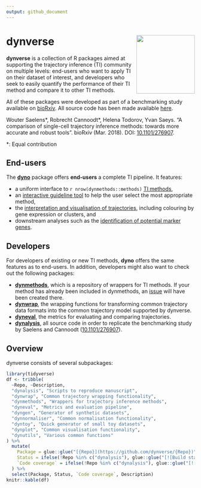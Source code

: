 ```yaml
---
output: github_document
---
```


<!-- README.md is generated from README.Rmd. Please edit that file -->

# dynverse <img src="docs/logo.png" align="right" width="156" height="156" />

**dynverse** is a collection of R packages aimed at supporting the trajectory inference (TI) community on multiple levels: end-users who want to apply TI on their dataset of interest, and developers who seek to easily quantify the performance of their TI method and compare it to other TI methods.

All of these packages were developed as part of a benchmarking study available on [bioRxiv](https://doi.org/10.1101/276907). All source code has been made available [here](https://github.com/dynverse/dynalysis).

Wouter Saelens\*, Robrecht Cannoodt\*, Helena Todorov, Yvan Saeys. “A comparison of single-cell trajectory inference methods: towards more accurate and robust tools”. bioRxiv (Mar. 2018). DOI: [10.1101/276907](https://doi.org/10.1101/276907).

\*: Equal contribution

## End-users
The **[dyno](https://github.com/dynverse/dyno)** package offers **end-users** a complete TI pipeline. It features:

* a uniform interface to `r nrow(dynmethods::methods)` [TI methods](https://github.com/dynverse/dynmethods#list-of-included-methods),
* an [interactive guideline tool](https://github.com/dynverse/dyno#selecting-the-most-optimal-ti-methods) to help the user select the most appropriate method, 
* the [interpretation and visualisation of trajectories](https://github.com/dynverse/dyno#plotting-the-trajectory), including colouring by gene expression or clusters, and
* downstream analyses such as the [identification of potential marker genes](https://github.com/dynverse/dyno#plotting-relevant-features).

## Developers
For developers of existing or new TI methods, **dyno** offers the same features as to end-users. In addition, developers might also want to check out the following packages:

* **[dynmethods](https://github.com/dynverse/dynmethods)**, which is a repository of wrappers for TI methods. If your method has already been included in dynmethods, an [issue](https://github.com/dynverse/dynmethods/issues) will have been created there. 
* **[dynwrap](https://github.com/dynverse/dynwrap)**, the wrapping functions for transforming common trajectory data formats into the common trajectory model supported by dynverse.
* **[dyneval](https://github.com/dynverse/dyneval)**, the metrics for evaluating and comparing trajectories.
* **[dynalysis](https://github.com/dynverse/dynalysis)**, all source code in order to replicate the benchmarking study by Saelens and Cannoodt ([10.1101/276907](https://doi.org/10.1101/276907)).


## Overview

dynverse consists of several subpackages:

```r
library(tidyverse)
df <- tribble(
  ~Repo, ~Description,
  "dynalysis", "Scripts to reproduce manuscript",
  "dynwrap", "Common trajectory wrapping functionality",
  "dynmethods", "Wrappers for trajectory inference methods",
  "dyneval", "Metrics and evaluation pipeline",
  "dyngen", "Generator of synthetic datasets",
  "dynnormaliser", "Common normalisation functionality",
  "dyntoy", "Quick generator of small toy datasets",
  "dynplot", "Common visualisation functionality",
  "dynutils", "Various common functions"
) %>% 
  mutate(
    Package = glue::glue("[{Repo}](https://github.com/dynverse/{Repo})"),
    Status = ifelse(!Repo %in% c("dynalysis"), glue::glue("[![Build status](https://travis-ci.org/dynverse/{Repo}.svg?branch=master)](https://travis-ci.org/dynverse/{Repo})"), "Coming soon"),
    `Code coverage` = ifelse(!Repo %in% c("dynalysis"), glue::glue("[![codecov](https://codecov.io/gh/dynverse/{Repo}/branch/master/graph/badge.svg)](https://codecov.io/gh/dynverse/{Repo})"), "")
  ) %>% 
  select(Package, Status, `Code coverage`, Description)
knitr::kable(df)

```
